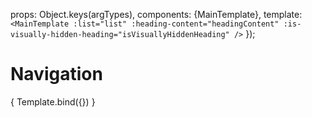 
<Meta
  title="Templates/Main"
  component={MainTemplate}
/>

  props: Object.keys(argTypes),
  components: {MainTemplate},
  template: `
    <MainTemplate
      :list="list"
      :heading-content="headingContent"
      :is-visually-hidden-heading="isVisuallyHiddenHeading"
    />
  `
});

# Navigation


<Canvas>
  <Story
    name="MainTemplate"
    args = {{
      list: [
        {path: `path1`, label: `링크1`}, {path: `path2`, label: `링크2`}, {path: `path3`, label: `링크3`}
      ],
      headingContent: `메인 내비게이션`,
      isVisuallyHiddenHeading: false,
    }}
  >
    { Template.bind({}) }
  </Story>
</Canvas>

<ArgsTable story="MainTemplate" />